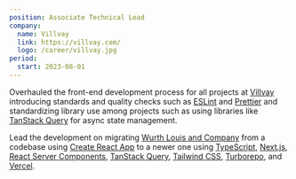 ```yaml
---
position: Associate Technical Lead
company:
  name: Villvay
  link: https://villvay.com/
  logo: /career/villvay.jpg
period:
  start: 2023-08-01
---
```


Overhauled the front-end development process for all projects at [Villvay](https://villvay.com/) introducing standards and quality checks such as [ESLint](https://eslint.org/) and [Prettier](https://prettier.io/) and standardizing library use among projects such as using libraries like [TanStack Query](https://tanstack.com/query/latest) for async state management.

Lead the development on migrating [Wurth Louis and Company](https://wurthlac.com/) from a codebase using [Create React App](https://create-react-app.dev/) to a newer one using [TypeScript](https://www.typescriptlang.org/), [Next.js](https://nextjs.org/), [React Server Components](https://react.dev/reference/rsc/server-components), [TanStack Query](https://tanstack.com/query/latest), [Tailwind CSS](https://tailwindcss.com/), [Turborepo](https://turbo.build/repo), and [Vercel](https://vercel.com/).
